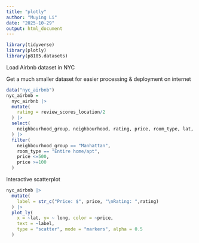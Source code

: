 ```yaml
---
title: "plotly"
author: "Muying Li"
date: "2025-10-29"
output: html_document
---
```



```r
library(tidyverse)
library(plotly)
library(p8105.datasets)
```

Load Airbnb dataset in NYC

Get a much smaller dataset for easier processing & deployment on internet
```r
data("nyc_airbnb")
nyc_airbnb = 
  nyc_airbnb |> 
  mutate(
    rating = review_scores_location/2
  ) |> 
  select(
    neighbourhood_group, neighbourhood, rating, price, room_type, lat, long
  ) |> 
  filter(
    neighbourhood_group == "Manhattan",
    room_type == "Entire home/apt",
    price <=500,
    price >=100
  )
```


Interactive scatterplot
```r
nyc_airbnb |>
  mutate(
    label = str_c("Price: $", price, "\nRating: ",rating)
  ) |> 
  plot_ly(
    x = ~lat, y= ~ long, color = ~price,
    text = ~label,
    type = "scatter", mode = "markers", alpha = 0.5
  )
```



